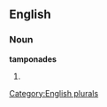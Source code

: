 ==English==

===Noun===
'''tamponades'''

# {{plural of|[[tamponade]]}}

[[Category:English plurals]]